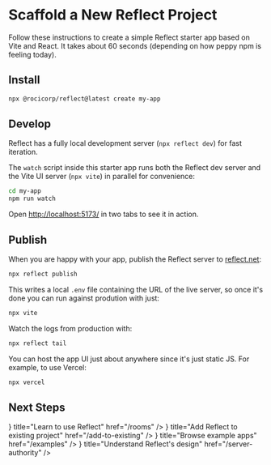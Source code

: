 
# Scaffold a New Reflect Project

Follow these instructions to create a simple Reflect starter app based on Vite and React. It takes about 60 seconds (depending on how peppy npm is feeling today).

## Install

```bash copy
npx @rocicorp/reflect@latest create my-app
```

## Develop

Reflect has a fully local development server (`npx reflect dev`) for fast iteration.

The `watch` script inside this starter app runs both the Reflect dev server and the Vite UI server (`npx vite`) in parallel for convenience:

```bash copy
cd my-app
npm run watch
```

Open [http://localhost:5173/](http://localhost:5173/) in two tabs to see it in action.

## Publish

When you are happy with your app, publish the Reflect server to [reflect.net](https://reflect.net/):

```bash copy
npx reflect publish
```

This writes a local `.env` file containing the URL of the live server, so once it's done you can run against prodution with just:

```bash copy
npx vite
```

Watch the logs from production with:

```bash copy
npx reflect tail
```

You can host the app UI just about anywhere since it's just static JS. For example, to use Vercel:

```bash copy
npx vercel
```

## Next Steps

<Cards>
  <Card icon={<HowTo />} title="Learn to use Reflect" href="/rooms" />
  <Card
    icon={<Tutorial />}
    title="Add Reflect to existing project"
    href="/add-to-existing"
  />
  <Card icon={<Examples />} title="Browse example apps" href="/examples" />
  <Card
    icon={<HowTo />}
    title="Understand Reflect's design"
    href="/server-authority"
  />
</Cards>
